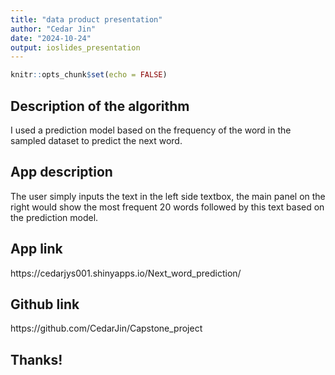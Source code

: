 ```yaml
---
title: "data product presentation"
author: "Cedar Jin"
date: "2024-10-24"
output: ioslides_presentation
---
```


```r
knitr::opts_chunk$set(echo = FALSE)
```

## Description of the algorithm

I used a prediction model based on the frequency of the word in the sampled dataset to predict the next word.

## App description

The user simply inputs the text in the left side textbox, the main panel on the right would show the most frequent 20 words followed by this text based on the prediction model.

## App link

https://cedarjys001.shinyapps.io/Next_word_prediction/

## Github link

https://github.com/CedarJin/Capstone_project


## Thanks!
